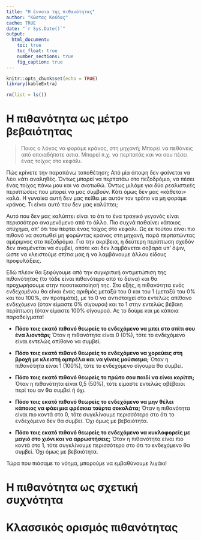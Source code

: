 ```yaml
---
title: "Η έννοια της πιθανότητας"
author: "Κώστας Κούδας"
cache: TRUE
date: "`r Sys.Date()`"
output:
  html_document:
    toc: true
    toc_float: true
    number_sections: true
    fig_caption: true
---
```


```r
knitr::opts_chunk$set(echo = TRUE)
library(kableExtra)
```

```r
rm(list = ls())
```

# Η πιθανότητα ως μέτρο βεβαιότητας

> Ποιος ο λόγος να φοράμε κράνος, στη μηχανή; Μπορεί να πεθάνεις από οποιαδήποτε αιτια. Μπορεί π.χ. να περπατάς και να σου πέσει ένας τοίχος στο κεφάλι.

Πώς κρίνετε την παραπάνω τοποθέτηση; Από μία άποψη δεν φαίνεται να λέει κάτι αναληθές. Όντως μπορεί να περπατάω στο πεζοδρόμιο, να πέσει ένας τοίχος πάνω μου και να σκοτωθώ. Όντως μιλάμε για δύο ρεαλιστικές περιπτώσεις που μπορεί να μας συμβούν. Κάτι όμως δεν μας «κάθεται» καλά. Η γυναίκα αυτή δεν μας πείθει με αυτόν τον τρόπο να μη φοράμε κράνος. Τι είναι αυτό που δεν μας καλύπτει;

Αυτό που δεν μας καλύπτει είναι το ότι το ένα τραγικό γεγονός είναι περισσότερο αναμενόμενο από το άλλο. Πιο συχνά παθαίνει κάποιος ατύχημα, απ’ ότι του πέφτει ένας τοίχος στο κεφάλι. Ως εκ τούτου είναι πιο πιθανό να σκοτωθεί μη φορώντας κράνος στη μηχανή, παρά περπατώντας αμέριμνος στο πεζοδρόμιο. Για την ακρίβεια, η δεύτερη περίπτωση σχεδόν δεν αναμένεται να συμβεί, οπότε και δεν λαμβάνεται σοβαρά υπ’ όψιν, ώστε να κλειστούμε σπίτια μας ή να λαμβάνουμε άλλου είδους προφυλάξεις.

Εδώ πλέον θα ξεφύγουμε από την συγκριτική αντιμετώπιση της πιθανότητας (το τάδε είναι πιθανότερο από το δείνα) και θα προχωρήσουμε στην ποσοτικοποίησή της. Στο εξής, η πιθανότητα ενός ενδεχομένου θα είναι ένας αριθμός μεταξύ του 0 και του 1 (μεταξύ του 0% και του 100%, αν προτιμάτε), με το 0 να αντιστοιχεί στο εντελώς απίθανο ενδεχόμενο (όταν είμαστε 0% σίγουροι) και το 1 στην εντελώς βέβαιη περίπτωση (όταν είμαστε 100% σίγουροι). Ας το δούμε και με κάποια παραδείγματα!

-   **Πόσο τοις εκατό πιθανό θεωρείς το ενδεχόμενο να μπει στο σπίτι σου ένα λιοντάρι;** Όταν η πιθανότητα είναι 0 (0%), τότε το ενδεχόμενο είναι εντελώς απίθανο να συμβεί.

-    **Πόσο τοις εκατό πιθανό θεωρείς το ενδεχόμενο να χορεύεις στη βροχή με κλειστή ομπρέλα και να γίνεις μούσκεμα;** Όταν η πιθανότητα είναι 1 (100%), τότε το ενδεχόμενο σίγουρα θα συμβεί.

-   **Πόσο τοις εκατό πιθανό θεωρείς το πρώτο σου παιδί να είναι κορίτσι;** Όταν η πιθανότητα είναι 0,5 (50%), τότε είμαστε εντελώς αβέβαιοι περί του αν θα συμβεί ή όχι.

-   **Πόσο τοις εκατό πιθανό θεωρείς το ενδεχόμενο να μην θέλει κάποιος να φάει μια φρέσκια τούρτα σοκολάτα;** Όταν η πιθανότητα είναι πιο κοντά στο 0, τότε συγκλίνουμε περισσότερο στο ότι το ενδεχόμενο δεν θα συμβεί. Όχι όμως με βεβαιότητα.

- **Πόσο τοις εκατό πιθανό θεωρείς το ενδεχόμενο να κυκλοφορείς με μαγιό στο χιόνι και να αρρωστήσεις;** Όταν η πιθανότητα είναι πιο κοντά στο 1, τότε συγκλίνουμε περισσότερο στο ότι το ενδεχόμενο θα συμβεί. Όχι όμως με βεβαιότητα.

Τώρα που πιάσαμε το νόημα, μπορούμε να εμβαθύνουμε λιγάκι!

# Η πιθανότητα ως σχετική συχνότητα



# Κλασσικός ορισμός πιθανότητας
